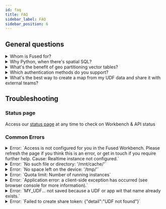 ```yaml
---
id: faq
title: FAQ
sidebar_label: FAQ
sidebar_position: 6
---
```


## General questions



<details>
<summary>Whom is Fused for?</summary>

Fused is designed for teams seeking to simplify their workflows and accelerate the creation and delivery of data products. It's ideal for organizations that need a scalable solution to handle growing data sizes while minimizing the time spent on data engineering.
</details>



<details>
<summary>Why Python, when there's spatial SQL?</summary>

Python is the go-to language for spatial data science. Although spatial SQL joins and transformations can be efficiently performed using PostGIS in an external database, you may eventually need to convert that data to Pandas and NumPy for further processing and analysis, especially for detailed operations on raster arrays. Additionally, you can run SQL directly on Fused using Python libraries like DuckDB, combining the strengths of both approaches.
</details>

<details>
<summary>What's the benefit of geo partitioning vector tables?</summary>

It enables efficient reading of large datasets by strategically partitioning GeoParquet files. Fused's GeoParquet format includes metadata that allows for spatial filtering of any dataset, loading only the chunks relevant to a specific area of interest. This approach reduces memory usage and allows you to work with any size dataset with just Python.
</details>

<details>
<summary>Which authentication methods do you support?</summary>

Fused currently uses Auth0 to support authentication via Google and GitHub.
</details>

<details>
<summary>What's the best way to create a map from my UDF data and share it with external teams?</summary>

You can use the [App Builder](/workbench/app-builder/app-overview/) create an app that loads the UDF's data then [create a shareable link](/workbench/app-builder/app-overview/#share).

</details>


## Troubleshooting

### Status page

Access our [status page](https://fused.instatus.com/) at any time to check on Workbench & API status

### Common Errors

<details>
<summary>Error: `Access is not configured for you in the Fused Workbench. Please refresh the page if you think this is an error, or get in touch if you require further help. Cause: Realtime instance not configured.`</summary>

This error occurs when you try to run a UDF with an account associated with a workspace environment that does not have a realtime instance configured. This means that there are no worker nodes available to run the UDF. To resolve this issue, please get in touch with the Fused team team to ensure your account is associated with an environment with a realtime instance.

When Troubleshooting this error, it may help to navigate to your account's User Profile page to determine if the account is associated with an environment and realtime instance, as shown here.


<div style={{textAlign: 'center'}}>
<img src={ImageSettings} alt="File" style={{}} />
</div>

</details>



<details>
<summary>Error: `No such file or directory: '/mnt/cache/'`</summary>

This error occurs when a UDF attempts to access the [`/mnt/cache` disk](/core-concepts/content-management/file-system/#mntcache-disk) when it is not available for the environment. To resolve this issue, please contact the Fused team to ensure that the cache directory is available for your account.
</details>

<details>
<summary>Error: `No space left on the device: '/tmp/'`</summary>

This error occurs when a UDF attempts to write more data than the `/tmp` directory of the real-time instance can handle. Realtime instances have a limited amount of space available and are ephemeral between runs. You might want to consider writing to [`/mnt/cache` disk](/core-concepts/content-management/file-system/#mntcache-disk) instead.
</details>

<details>
<summary>Error: `Quota limit: Number of running instances`</summary>

Fused batch jobs, which are initiated with [run_remote](/python-sdk/top-level-functions/#jobrun_remote), require a server quota to be enabled for your account. These include data [ingestion](/core-concepts/data_ingestion/) jobs. If you encounter this error, please contact the Fused team to request an increase in the quota allotted to your account.
</details>

<details>
<summary>Error: `Application error: a client-side exception has occurred (see browser console for more information).`</summary>

In the case that you encounter this error, please reset your browser cache and cookies. If the error persists, please contact the Fused team for further assistance.
</details>


<details>
<summary>Error: `MY_UDF... not saved because a UDF or app wit that name already exists.`</summary>

It's possible you might be editing a "local" UDF that has the same name as a Team UDF. To resolve this issue, you can either rename the UDF or, if your intention is to update the Team UDF, [Push it to GitHub](/workbench/udf-catalog/#publish-a-udf-to-a-github-repository).

</details>


<details>
<summary>Error: `Failed to create share token: {"detail":"UDF not found"}`</summary>

Try saving the UDF again and refreshing your browser window. If the problem persists, rename the UDF and try again.

</details>
